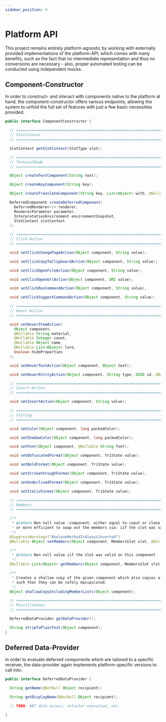 ```yaml
---
sidebar_position: 4
---
```


# Platform API

This project remains entirely platform-agnostic by working with externally provided implementations of
the platform-API, which comes with many benefits, such as the fact that no intermediate representation
and thus no conversions are necessary - also, proper automated testing can be conducted using independent
mocks.

## Component-Constructor

In order to construct- and interact with components native to the platform at hand, the
component-constructor offers various endpoints, allowing the system to unfold the full
set of features with just a few basic necessities provided.

```java
public interface ComponentConstructor {

  // ================================================================================
  // SlotContext
  // ================================================================================

  SlotContext getSlotContext(SlotType slot);

  // ================================================================================
  // TerminalNode
  // ================================================================================

  Object createTextComponent(String text);

  Object createKeyComponent(String key);

  Object createTranslateComponent(String key, List<Object> with, @Nullable String fallback);

  DeferredComponent createDeferredComponent(
    DeferredRenderer<?> renderer,
    RendererParameter parameter,
    InterpretationEnvironment environmentSnapshot,
    SlotContext slotContext
  );

  // ================================================================================
  // Click-Action
  // ================================================================================

  void setClickChangePageAction(Object component, String value);

  void setClickCopyToClipboardAction(Object component, String value);

  void setClickOpenFileAction(Object component, String value);

  void setClickOpenUrlAction(Object component, URI value);

  void setClickRunCommandAction(Object component, String value);

  void setClickSuggestCommandAction(Object component, String value);

  // ================================================================================
  // Hover-Action
  // ================================================================================

  void setHoverItemAction(
    Object component,
    @Nullable String material,
    @Nullable Integer count,
    @Nullable Object name,
    @Nullable List<Object> lore,
    boolean hideProperties
  );

  void setHoverTextAction(Object component, Object text);

  void setHoverEntityAction(Object component, String type, UUID id, @Nullable Object name);

  // ================================================================================
  // Insert-Action
  // ================================================================================

  void setInsertAction(Object component, String value);

  // ================================================================================
  // Styling
  // ================================================================================

  void setColor(Object component, long packedColor);

  void setShadowColor(Object component, long packedColor);

  void setFont(Object component, @Nullable String font);

  void setObfuscatedFormat(Object component, TriState value);

  void setBoldFormat(Object component, TriState value);

  void setStrikethroughFormat(Object component, TriState value);

  void setUnderlinedFormat(Object component, TriState value);

  void setItalicFormat(Object component, TriState value);

  // ================================================================================
  // Members
  // ================================================================================

  /**
   * @return Non-null value (component; either equal to input or clone if that was necessary
   * or more efficient to swap out the members via) iif the slot was valid on this component
   */
  @SuppressWarnings("BooleanMethodIsAlwaysInverted")
  @Nullable Object setMembers(Object component, MembersSlot slot, @Nullable List<Object> children);

  /**
   * @return Non-null value iif the slot was valid on this component
   */
  @Nullable List<Object> getMembers(Object component, MembersSlot slot);

  /**
   * Creates a shallow copy of the given component which also copies all member-lists
   * such that they can be safely manipulated.
   */
  Object shallowCopyIncludingMemberLists(Object component);

  // ================================================================================
  // Miscellaneous
  // ================================================================================

  DeferredDataProvider getDataProvider();

  String stripToPlainText(Object component);
}
```

## Deferred Data-Provider

In order to evaluate deferred components which are tailored to a specific receiver, the
data-provider again implements platform-specific versions to call into.

```java
public interface DeferredDataProvider {

  String getName(@NotNull Object recipient);

  String getDisplayName(@NotNull Object recipient);

  // TODO: NBT data access, selector execution, etc.

}
```